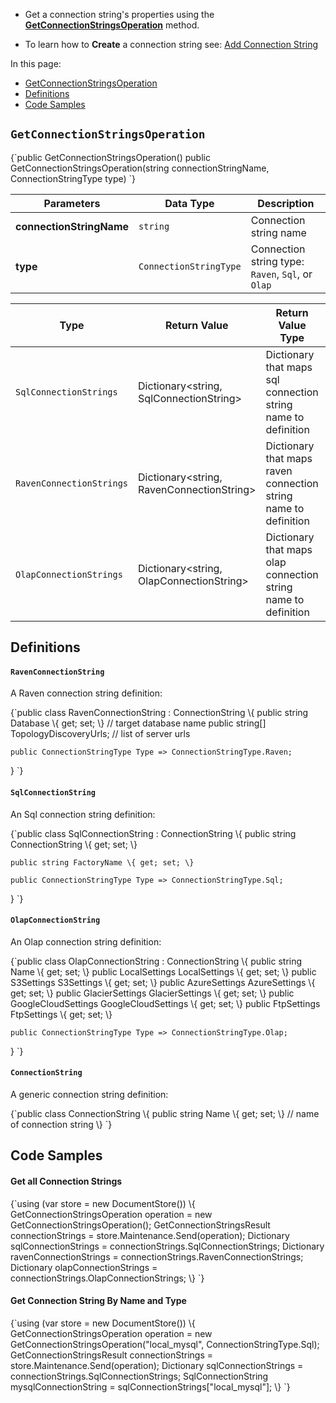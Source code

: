 
* Get a connection string's properties using the [**GetConnectionStringsOperation**](../../../../client-api/operations/maintenance/connection-strings/get-connection-string.mdx#getconnectionstringsoperation) method.

* To learn how to **Create** a connection string see: [Add Connection String](../../../../client-api/operations/maintenance/connection-strings/add-connection-string.mdx)


In this page:

* [GetConnectionStringsOperation](../../../../client-api/operations/maintenance/connection-strings/get-connection-string.mdx#getconnectionstringsoperation)  
* [Definitions](../../../../client-api/operations/maintenance/connection-strings/get-connection-string.mdx#definitions)
* [Code Samples](../../../../client-api/operations/maintenance/connection-strings/get-connection-string.mdx#code-samples)

## `GetConnectionStringsOperation`

<TabItem value="get_connection_strings" label="get_connection_strings">
<CodeBlock language="csharp">
{`public GetConnectionStringsOperation()
public GetConnectionStringsOperation(string connectionStringName, ConnectionStringType type)
`}
</CodeBlock>
</TabItem>

| Parameters | Data Type | Description |
| ------------- | ----- | ---- |
| **connectionStringName** | `string` | Connection string name |
| **type** | `ConnectionStringType` | Connection string type: `Raven`, `Sql`, or `Olap`|


| Type | Return Value | Return Value Type | Description |
| ---- | ------------- | ----- | --- |
| `SqlConnectionStrings` | Dictionary&lt;string, SqlConnectionString&gt; | Dictionary that maps sql connection string name to definition |
| `RavenConnectionStrings` | Dictionary&lt;string, RavenConnectionString&gt; | Dictionary that maps raven connection string name to definition |
| `OlapConnectionStrings` |  Dictionary&lt;string, OlapConnectionString&gt; | Dictionary that maps olap connection string name to definition |



## Definitions

#### `RavenConnectionString`

A Raven connection string definition:

<TabItem value="raven_connection_string" label="raven_connection_string">
<CodeBlock language="csharp">
{`public class RavenConnectionString : ConnectionString
\{
    public string Database \{ get; set; \} // target database name
    public string[] TopologyDiscoveryUrls; // list of server urls

    public ConnectionStringType Type => ConnectionStringType.Raven;

\}
`}
</CodeBlock>
</TabItem>

#### `SqlConnectionString`

An Sql connection string definition:

<TabItem value="sql_connection_string" label="sql_connection_string">
<CodeBlock language="csharp">
{`public class SqlConnectionString : ConnectionString
\{
    public string ConnectionString \{ get; set; \}

    public string FactoryName \{ get; set; \}

    public ConnectionStringType Type => ConnectionStringType.Sql;

\}
`}
</CodeBlock>
</TabItem>

#### `OlapConnectionString`

An Olap connection string definition:

<TabItem value="olap_connection_string_config" label="olap_connection_string_config">
<CodeBlock language="csharp">
{`public class OlapConnectionString : ConnectionString
\{
    public string Name \{ get; set; \}
    public LocalSettings LocalSettings \{ get; set; \}
    public S3Settings S3Settings \{ get; set; \}
    public AzureSettings AzureSettings \{ get; set; \}
    public GlacierSettings GlacierSettings \{ get; set; \}
    public GoogleCloudSettings GoogleCloudSettings \{ get; set; \}
    public FtpSettings FtpSettings \{ get; set; \}

    public ConnectionStringType Type => ConnectionStringType.Olap;
\}
`}
</CodeBlock>
</TabItem>

#### `ConnectionString`

A generic connection string definition:

<TabItem value="connection_string" label="connection_string">
<CodeBlock language="csharp">
{`public class ConnectionString
\{
    public string Name \{ get; set; \} // name of connection string        
\}
`}
</CodeBlock>
</TabItem>



## Code Samples

#### Get all Connection Strings

<TabItem value="get_all_connection_strings" label="get_all_connection_strings">
<CodeBlock language="csharp">
{`using (var store = new DocumentStore())
\{
    GetConnectionStringsOperation operation = new GetConnectionStringsOperation();
    GetConnectionStringsResult connectionStrings = store.Maintenance.Send(operation);
    Dictionary<string, SqlConnectionString> sqlConnectionStrings = connectionStrings.SqlConnectionStrings;
    Dictionary<string, RavenConnectionString> ravenConnectionStrings = connectionStrings.RavenConnectionStrings;
    Dictionary<string, OlapConnectionString> olapConnectionStrings = connectionStrings.OlapConnectionStrings;
\}
`}
</CodeBlock>
</TabItem>

#### Get Connection String By Name and Type

<TabItem value="get_connection_string_by_name" label="get_connection_string_by_name">
<CodeBlock language="csharp">
{`using (var store = new DocumentStore())
\{
    GetConnectionStringsOperation operation =
        new GetConnectionStringsOperation("local_mysql", ConnectionStringType.Sql);
    GetConnectionStringsResult connectionStrings = store.Maintenance.Send(operation);
    Dictionary<string, SqlConnectionString> sqlConnectionStrings = connectionStrings.SqlConnectionStrings;
    SqlConnectionString mysqlConnectionString = sqlConnectionStrings["local_mysql"];
\}
`}
</CodeBlock>
</TabItem>




